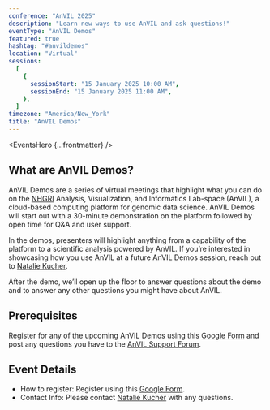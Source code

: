 ```yaml
---
conference: "AnVIL 2025"
description: "Learn new ways to use AnVIL and ask questions!"
eventType: "AnVIL Demos"
featured: true
hashtag: "#anvildemos"
location: "Virtual"
sessions:
  [
    {
      sessionStart: "15 January 2025 10:00 AM",
      sessionEnd: "15 January 2025 11:00 AM",
    },
  ]
timezone: "America/New_York"
title: "AnVIL Demos"
---
```


<EventsHero {...frontmatter} />

## What are AnVIL Demos?

AnVIL Demos are a series of virtual meetings that highlight what you can do on the [NHGRI](https://www.genome.gov/) Analysis, Visualization, and Informatics Lab-space (AnVIL), a cloud-based computing platform for genomic data science. AnVIL Demos will start out with a 30-minute demonstration on the platform followed by open time for Q&A and user support.

In the demos, presenters will highlight anything from a capability of the platform to a scientific analysis powered by AnVIL. If you’re interested in showcasing how you use AnVIL at a future AnVIL Demos session, reach out to [Natalie Kucher]({natalieKucher}).

After the demo, we’ll open up the floor to answer questions about the demo and to answer any other questions you might have about AnVIL.

## Prerequisites

Register for any of the upcoming AnVIL Demos using this [Google Form](https://forms.gle/7CcaLE9AM7FrYqpP7) and post any questions you have to the [AnVIL Support Forum]({anvilHelpURL}).

## Event Details

- How to register: Register using this [Google Form](https://forms.gle/7CcaLE9AM7FrYqpP7).
- Contact Info: Please contact [Natalie Kucher]({natalieKucher}) with any questions.
